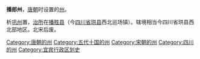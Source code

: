 '''播郎州'''，[[唐朝|唐朝]]时设置的[[州|州]]。

析[[巩州_(唐朝)|巩州]]置，[[治所|治所]]在[[播胜县|播胜县]]（今[[四川省|四川省]][[珙县|珙县]]西北巡场镇）。辖境相当今四川省珙县西北部地区。北宋后废。

{{四川行政区划小作品}}
[[Category:唐朝的州|Category:唐朝的州]]
[[Category:五代十国的州|Category:五代十国的州]]
[[Category:宋朝的州|Category:宋朝的州]]
[[Category:四川的州|Category:四川的州]]
[[Category:宜宾行政区划史|Category:宜宾行政区划史]]